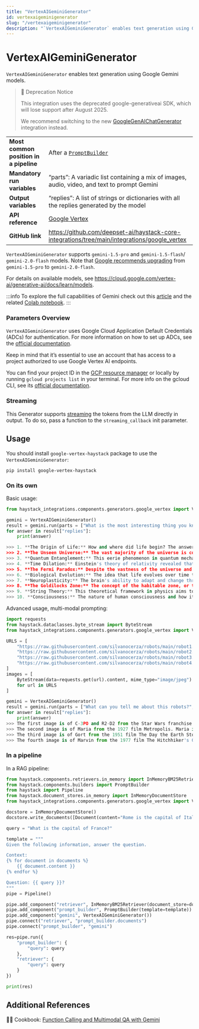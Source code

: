 ```yaml
---
title: "VertexAIGeminiGenerator"
id: vertexaigeminigenerator
slug: "/vertexaigeminigenerator"
description: "`VertexAIGeminiGenerator` enables text generation using Google Gemini models."
---
```


# VertexAIGeminiGenerator

`VertexAIGeminiGenerator` enables text generation using Google Gemini models.

> 🚧 Deprecation Notice
> 
> This integration uses the deprecated google-generativeai SDK, which will lose support after August 2025.
> 
> We recommend switching to the new [GoogleGenAIChatGenerator](googlegenaichatgenerator.mdx) integration instead.

|  |  |
| --- | --- |
| **Most common position in a pipeline** | After a [`PromptBuilder`](../builders/promptbuilder.mdx)                                                  |
| **Mandatory run variables**            | “parts”: A variadic list containing a mix of images, audio, video, and text to prompt Gemini    |
| **Output variables**                   | “replies”: A list of strings or dictionaries with all the replies generated by the model        |
| **API reference**                      | [Google Vertex](/reference/integrations-google-vertex)                                                 |
| **GitHub link**                        | https://github.com/deepset-ai/haystack-core-integrations/tree/main/integrations/google_vertex |

`VertexAIGeminiGenerator` supports `gemini-1.5-pro` and `gemini-1.5-flash`/  `gemini-2.0-flash` models. Note that [Google recommends upgrading](https://cloud.google.com/vertex-ai/generative-ai/docs/learn/model-versions) from `gemini-1.5-pro` to `gemini-2.0-flash`.

For details on available models, see https://cloud.google.com/vertex-ai/generative-ai/docs/learn/models.

:::info
To explore the full capabilities of Gemini check out this [article](https://haystack.deepset.ai/blog/gemini-models-with-google-vertex-for-haystack) and the related [Colab notebook](https://colab.research.google.com/drive/10SdXvH2ATSzqzA3OOmTM8KzD5ZdH_Q6Z?usp=sharing).
:::

### Parameters Overview

`VertexAIGeminiGenerator` uses Google Cloud Application Default Credentials (ADCs) for authentication. For more information on how to set up ADCs, see the [official documentation](https://cloud.google.com/docs/authentication/provide-credentials-adc).

Keep in mind that it’s essential to use an account that has access to a project authorized to use Google Vertex AI endpoints.

You can find your project ID in the [GCP resource manager](https://console.cloud.google.com/cloud-resource-manager) or locally by running `gcloud projects list` in your terminal. For more info on the gcloud CLI, see its [official documentation](https://cloud.google.com/cli).

### Streaming

This Generator supports [streaming](guides-to-generators/choosing-the-right-generator.mdx#streaming-support) the tokens from the LLM directly in output. To do so, pass a function to the `streaming_callback` init parameter.

## Usage

You should install `google-vertex-haystack` package to use the  `VertexAIGeminiGenerator`:

```shell
pip install google-vertex-haystack
```

### On its own

Basic usage:

```python
from haystack_integrations.components.generators.google_vertex import VertexAIGeminiGenerator

gemini = VertexAIGeminiGenerator()
result = gemini.run(parts = ["What is the most interesting thing you know?"])
for answer in result["replies"]:
    print(answer)

>>> 1. **The Origin of Life:** How and where did life begin? The answers to this question are still shrouded in mystery, but scientists continuously uncover new insights into the remarkable story of our planet's earliest forms of life.
>>> 2. **The Unseen Universe:** The vast majority of the universe is comprised of matter and energy that we cannot directly observe. Dark matter and dark energy make up over 95% of the universe, yet we still don't fully understand their properties or how they influence the cosmos.
>>> 3. **Quantum Entanglement:** This eerie phenomenon in quantum mechanics allows two particles to become so intertwined that they share the same fate, regardless of how far apart they are. This has mind-bending implications for our understanding of reality and could potentially lead to advancements in communication and computing.
>>> 4. **Time Dilation:** Einstein's theory of relativity revealed that time can pass at different rates for different observers. Astronauts traveling at high speeds, for example, experience time dilation relative to people on Earth. This phenomenon could have significant implications for future space travel.
>>> 5. **The Fermi Paradox:** Despite the vastness of the universe and the abundance of potential life-supporting planets, we have yet to find any concrete evidence of extraterrestrial life. This contradiction between scientific expectations and observational reality is known as the Fermi Paradox and remains one of the most intriguing mysteries in modern science.
>>> 6. **Biological Evolution:** The idea that life evolves over time through natural selection is one of the most profound and transformative scientific discoveries. It explains the diversity of life on Earth and provides insights into our own origins and the interconnectedness of all living things.
>>> 7. **Neuroplasticity:** The brain's ability to adapt and change throughout life, known as neuroplasticity, is a remarkable phenomenon that has important implications for learning, memory, and recovery from brain injuries.
>>> 8. **The Goldilocks Zone:** The concept of the habitable zone, or the Goldilocks zone, refers to the range of distances from a star within which liquid water can exist on a planet's surface. This zone is critical for the potential existence of life as we know it and has been used to guide the search for exoplanets that could support life.
>>> 9. **String Theory:** This theoretical framework in physics aims to unify all the fundamental forces of nature into a single coherent theory. It suggests that the universe has extra dimensions beyond the familiar three spatial dimensions and time.
>>> 10. **Consciousness:** The nature of human consciousness and how it arises from the brain's physical processes remain one of the most profound and elusive mysteries in science. Understanding consciousness is crucial for unraveling the complexities of the human mind and our place in the universe.
```

Advanced usage, multi-modal prompting:

```python
import requests
from haystack.dataclasses.byte_stream import ByteStream
from haystack_integrations.components.generators.google_vertex import VertexAIGeminiGenerator

URLS = [
    "https://raw.githubusercontent.com/silvanocerza/robots/main/robot1.jpg",
    "https://raw.githubusercontent.com/silvanocerza/robots/main/robot2.jpg",
    "https://raw.githubusercontent.com/silvanocerza/robots/main/robot3.jpg",
    "https://raw.githubusercontent.com/silvanocerza/robots/main/robot4.jpg"
]
images = [
    ByteStream(data=requests.get(url).content, mime_type="image/jpeg")
    for url in URLS
]

gemini = VertexAIGeminiGenerator()
result = gemini.run(parts = ["What can you tell me about this robots?", *images])
for answer in result["replies"]:
    print(answer)
>>> The first image is of C-3PO and R2-D2 from the Star Wars franchise. C-3PO is a protocol droid, while R2-D2 is an astromech droid. They are both loyal companions to the heroes of the Star Wars saga.
>>> The second image is of Maria from the 1927 film Metropolis. Maria is a robot who is created to be the perfect woman. She is beautiful, intelligent, and obedient. However, she is also soulless and lacks any real emotions.
>>> The third image is of Gort from the 1951 film The Day the Earth Stood Still. Gort is a robot who is sent to Earth to warn humanity about the dangers of nuclear war. He is a powerful and intelligent robot, but he is also compassionate and understanding.
>>> The fourth image is of Marvin from the 1977 film The Hitchhiker's Guide to the Galaxy. Marvin is a robot who is depressed and pessimistic. He is constantly complaining about everything, but he is also very intelligent and has a dry sense of humor.
```

### In a pipeline

In a RAG pipeline:

```python
from haystack.components.retrievers.in_memory import InMemoryBM25Retriever
from haystack.components.builders import PromptBuilder
from haystack import Pipeline
from haystack.document_stores.in_memory import InMemoryDocumentStore
from haystack_integrations.components.generators.google_vertex import VertexAIGeminiGenerator

docstore = InMemoryDocumentStore()
docstore.write_documents([Document(content="Rome is the capital of Italy"), Document(content="Paris is the capital of France")])

query = "What is the capital of France?"

template = """
Given the following information, answer the question.

Context: 
{% for document in documents %}
    {{ document.content }}
{% endfor %}

Question: {{ query }}?
"""
pipe = Pipeline()

pipe.add_component("retriever", InMemoryBM25Retriever(document_store=docstore))
pipe.add_component("prompt_builder", PromptBuilder(template=template))
pipe.add_component("gemini", VertexAIGeminiGenerator())
pipe.connect("retriever", "prompt_builder.documents")
pipe.connect("prompt_builder", "gemini")

res=pipe.run({
    "prompt_builder": {
        "query": query
    },
    "retriever": {
        "query": query
    }
})

print(res)
```

## Additional References

:cook: Cookbook: [Function Calling and Multimodal QA with Gemini](https://haystack.deepset.ai/cookbook/vertexai-gemini-examples)